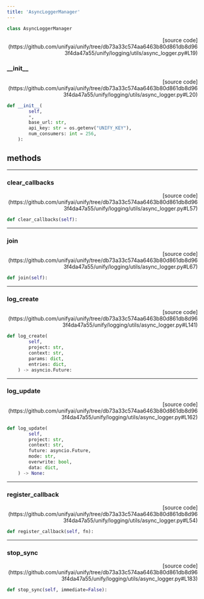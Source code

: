 ```yaml
---
title: 'AsyncLoggerManager'
---
```


```python
class AsyncLoggerManager
```

<p align="right">[source code](https://github.com/unifyai/unify/tree/db73a33c574aa6463b80d861db8d963f4da47a55/unify/logging/utils/async_logger.py#L19)</p>



### \_\_init\_\_

<p align="right">[source code](https://github.com/unifyai/unify/tree/db73a33c574aa6463b80d861db8d963f4da47a55/unify/logging/utils/async_logger.py#L20)</p>

```python
def __init__(
        self,
        *,
        base_url: str,
        api_key: str = os.getenv("UNIFY_KEY"),
        num_consumers: int = 256,
    ):
```



## methods

---

### clear\_callbacks

<p align="right">[source code](https://github.com/unifyai/unify/tree/db73a33c574aa6463b80d861db8d963f4da47a55/unify/logging/utils/async_logger.py#L57)</p>

```python
def clear_callbacks(self):
```



---

### join

<p align="right">[source code](https://github.com/unifyai/unify/tree/db73a33c574aa6463b80d861db8d963f4da47a55/unify/logging/utils/async_logger.py#L67)</p>

```python
def join(self):
```



---

### log\_create

<p align="right">[source code](https://github.com/unifyai/unify/tree/db73a33c574aa6463b80d861db8d963f4da47a55/unify/logging/utils/async_logger.py#L141)</p>

```python
def log_create(
        self,
        project: str,
        context: str,
        params: dict,
        entries: dict,
    ) -> asyncio.Future:
```



---

### log\_update

<p align="right">[source code](https://github.com/unifyai/unify/tree/db73a33c574aa6463b80d861db8d963f4da47a55/unify/logging/utils/async_logger.py#L162)</p>

```python
def log_update(
        self,
        project: str,
        context: str,
        future: asyncio.Future,
        mode: str,
        overwrite: bool,
        data: dict,
    ) -> None:
```



---

### register\_callback

<p align="right">[source code](https://github.com/unifyai/unify/tree/db73a33c574aa6463b80d861db8d963f4da47a55/unify/logging/utils/async_logger.py#L54)</p>

```python
def register_callback(self, fn):
```



---

### stop\_sync

<p align="right">[source code](https://github.com/unifyai/unify/tree/db73a33c574aa6463b80d861db8d963f4da47a55/unify/logging/utils/async_logger.py#L183)</p>

```python
def stop_sync(self, immediate=False):
```

